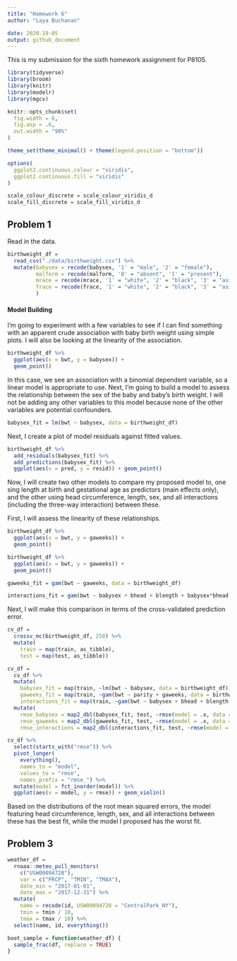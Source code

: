 ```yaml
---
title: "Homework 6"
author: "Laya Buchanan"

date: 2020-19-05
output: github_document
---
```


This is my submission for the sixth homework assignment for P8105.  

```r
library(tidyverse)
library(broom)
library(knitr)
library(modelr)
library(mgcv)

knitr::opts_chunk$set(
  fig.width = 6,
  fig.asp = .6,
  out.width = "90%"
)

theme_set(theme_minimal() + theme(legend.position = "bottom"))

options(
  ggplot2.continuous.colour = "viridis",
  ggplot2.continuous.fill = "viridis"
)

scale_colour_discrete = scale_colour_viridis_d
scale_fill_discrete = scale_fill_viridis_d
```

## Problem 1

Read in the data.

```r


birthweight_df = 
  read_csv("./data/birthweight.csv") %>% 
  mutate(babysex = recode(babysex, '1' = "male", '2' = "female"),
         malform = recode(malform, '0' = "absent", '1' = "present"),
         mrace = recode(mrace, '1' = "white", '2' = "black", '3' = "asian", '4' = "puerto rican", '8' = "other"),
         frace = recode(frace, '1' = "white", '2' = "black", '3' = "asian", '4' = "puerto rican", '8' = "other", '9' = "unknown")
         )
```
#### Model Building

I'm going to experiment with a few variables to see if I can find something with an apparent crude association with baby birth weight using simple plots. I will also be looking at the linearity of the association.

```r
birthweight_df %>% 
  ggplot(aes(x = bwt, y = babysex)) + 
  geom_point()
```


In this case, we see an association with a binomial dependent variable, so a linear model is appropriate to use. Next, I'm going to build a model to assess the relationship between the sex of the baby and baby's birth weight.  I will not be adding any other variables to this model because none of the other variables are potential confounders.


```r
babysex_fit = lm(bwt ~ babysex, data = birthweight_df)
```

Next, I create a plot of model residuals against fitted values.

```r
birthweight_df %>% 
  add_residuals(babysex_fit) %>% 
  add_predictions(babysex_fit) %>%
  ggplot(aes(x = pred, y = resid)) + geom_point()
```

Now, I will create two other models to compare my proposed model to, one sing length at birth and gestational age as predictors (main effects only), and the other using head circumference, length, sex, and all interactions (including the three-way interaction) between these.

First, I will assess the linearity of these relationships.

```r
birthweight_df %>% 
  ggplot(aes(x = bwt, y = gaweeks)) + 
  geom_point()

birthweight_df %>% 
  ggplot(aes(x = bwt, y = gaweeks)) + 
  geom_point()
```

```r
gaweeks_fit = gam(bwt ~ gaweeks, data = birthweight_df)

interactions_fit = gam(bwt ~ babysex + bhead + blength + babysex*bhead + babysex*blength + blength*bhead + babysex*bhead*blength, data = birthweight_df)
```

Next, I will make this comparison in terms of the cross-validated prediction error.

```r
cv_df = 
  crossv_mc(birthweight_df, 250) %>% 
  mutate(
    train = map(train, as_tibble),
    test = map(test, as_tibble)) 
```

```r
cv_df = 
  cv_df %>% 
  mutate(
    babysex_fit = map(train, ~lm(bwt ~ babysex, data = birthweight_df)),
    gaweeks_fit = map(train, ~gam(bwt ~ parity + gaweeks, data = birthweight_df)),
    interactions_fit = map(train, ~gam(bwt ~ babysex + bhead + blength + babysex*bhead + babysex*blength + blength*bhead + babysex*bhead*blength, data = birthweight_df))) %>% 
  mutate(
    rmse_babysex = map2_dbl(babysex_fit, test, ~rmse(model = .x, data = .y)),
    rmse_gaweeks = map2_dbl(gaweeks_fit, test, ~rmse(model = .x, data = .y)),
    rmse_interactions = map2_dbl(interactions_fit, test, ~rmse(model = .x, data = .y)))
```

```r
cv_df %>% 
  select(starts_with("rmse")) %>% 
  pivot_longer(
    everything(),
    names_to = "model", 
    values_to = "rmse",
    names_prefix = "rmse_") %>% 
  mutate(model = fct_inorder(model)) %>% 
  ggplot(aes(x = model, y = rmse)) + geom_violin()
```

Based on the distributions of the root mean squared errors, the model featuring head circumference, length, sex, and all interactions between these has the best fit, while the model I proposed has the worst fit.

## Problem 3

```r
weather_df = 
  rnoaa::meteo_pull_monitors(
    c("USW00094728"),
    var = c("PRCP", "TMIN", "TMAX"), 
    date_min = "2017-01-01",
    date_max = "2017-12-31") %>%
  mutate(
    name = recode(id, USW00094728 = "CentralPark_NY"),
    tmin = tmin / 10,
    tmax = tmax / 10) %>%
  select(name, id, everything())
```

```r
boot_sample = function(weather_df) {
  sample_frac(df, replace = TRUE)
}
```

